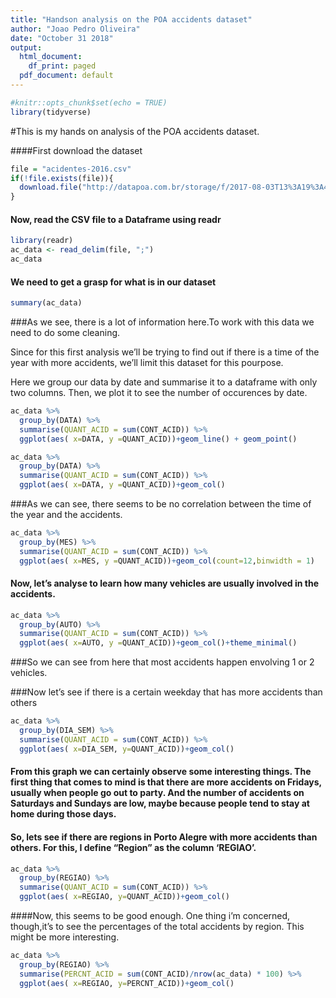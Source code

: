 ```yaml
---
title: "Handson analysis on the POA accidents dataset"
author: "Joao Pedro Oliveira"
date: "October 31 2018"
output:
  html_document:
    df_print: paged
  pdf_document: default
---
```


```r
#knitr::opts_chunk$set(echo = TRUE)
library(tidyverse)
```

#This is my hands on analysis of the POA accidents dataset.

####First download the dataset
```r
file = "acidentes-2016.csv"
if(!file.exists(file)){
  download.file("http://datapoa.com.br/storage/f/2017-08-03T13%3A19%3A45.538Z/acidentes-2016.csv", destfile=file)
}
```

#### Now, read the CSV file to a Dataframe using readr
```r
library(readr)
ac_data <- read_delim(file, ";")
ac_data
```

#### We need to get a grasp for what is in our dataset
```r
summary(ac_data)
```

###As we see, there is a lot of information here.To work with this data we need to do some cleaning.

Since for this first analysis we'll be trying to find out if there is a time of the year with more accidents, we'll limit this dataset for this pourpose.

Here we group our data by date and summarise it to a dataframe with only two columns. Then, we plot it to see the number of occurences by date.

```r
ac_data %>%  
  group_by(DATA) %>% 
  summarise(QUANT_ACID = sum(CONT_ACID)) %>%
  ggplot(aes( x=DATA, y =QUANT_ACID))+geom_line() + geom_point()
```
```r
ac_data %>%  
  group_by(DATA) %>% 
  summarise(QUANT_ACID = sum(CONT_ACID)) %>%
  ggplot(aes( x=DATA, y =QUANT_ACID))+geom_col()
```

###As we can see, there seems to be no correlation between the time of the year and the accidents.

```r
ac_data %>%  
  group_by(MES) %>% 
  summarise(QUANT_ACID = sum(CONT_ACID)) %>%
  ggplot(aes( x=MES, y =QUANT_ACID))+geom_col(count=12,binwidth = 1)
```

#### Now, let's analyse to learn how many vehicles are usually involved in the accidents.

```r
ac_data %>%  
  group_by(AUTO) %>% 
  summarise(QUANT_ACID = sum(CONT_ACID)) %>%
  ggplot(aes( x=AUTO, y =QUANT_ACID))+geom_col()+theme_minimal()
```

###So we can see from here that most accidents happen envolving 1 or 2 vehicles.

###Now let's see if there is a certain weekday that has more accidents than others

```r
ac_data %>%  
  group_by(DIA_SEM) %>% 
  summarise(QUANT_ACID = sum(CONT_ACID)) %>%
  ggplot(aes( x=DIA_SEM, y=QUANT_ACID))+geom_col()
```

#### From this graph we can certainly observe some interesting things. The first thing that comes to mind is that there are more accidents on Fridays, usually when people go out to party. And the number of accidents on Saturdays and Sundays are low, maybe because people tend to stay at home during those days.

#### So, lets see if there are regions in Porto Alegre with more accidents than others. For this, I define "Region" as the column 'REGIAO'.

```r
ac_data %>%  
  group_by(REGIAO) %>% 
  summarise(QUANT_ACID = sum(CONT_ACID)) %>%
  ggplot(aes( x=REGIAO, y=QUANT_ACID))+geom_col()
```

####Now, this seems to be good enough. One thing i'm concerned, though,it's to see the percentages of the total accidents by region. This might be more interesting.

```r
ac_data %>%  
  group_by(REGIAO) %>% 
  summarise(PERCNT_ACID = sum(CONT_ACID)/nrow(ac_data) * 100) %>% 
  ggplot(aes( x=REGIAO, y=PERCNT_ACID))+geom_col()
```
